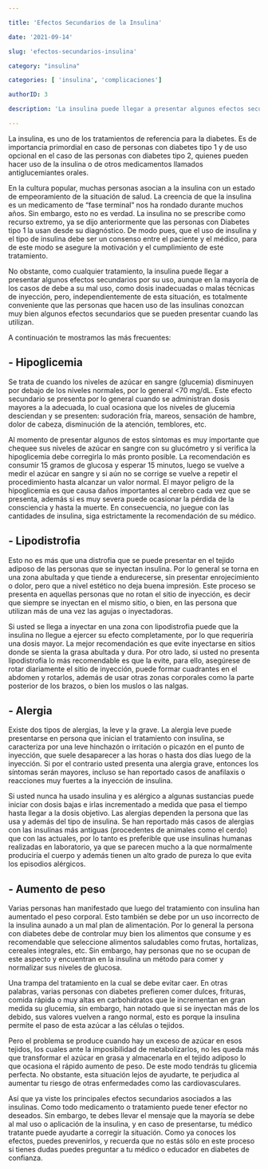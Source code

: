```yaml
---

title: 'Efectos Secundarios de la Insulina'

date: '2021-09-14'

slug: 'efectos-secundarios-insulina'

category: "insulina"

categories: [ 'insulina', 'complicaciones']

authorID: 3

description: 'La insulina puede llegar a presentar algunos efectos secundarios por su uso, es conveniente que las personas que hacen uso de las insulinas conozcan muy bien algunos efectos secundarios que se pueden presentar cuando las utilizan.'

---
```





La insulina, es uno de los tratamientos de referencia para la diabetes. Es de importancia primordial en caso de personas con diabetes tipo 1 y de uso opcional en el caso de las personas con diabetes tipo 2, quienes pueden hacer uso de la insulina o de otros medicamentos llamados antiglucemiantes orales.

En la cultura popular, muchas personas asocian a la insulina con un estado de empeoramiento de la situación de salud. La creencia de que la insulina es un medicamento de “fase terminal” nos ha rondado durante muchos años. Sin embargo, esto no es verdad. La insulina no se prescribe como recurso extremo, ya se dijo anteriormente que las personas con Diabetes tipo 1 la usan desde su diagnóstico. De modo pues, que el uso de insulina y el tipo de insulina debe ser un consenso entre el paciente y el médico, para de este modo se asegure la motivación y el cumplimiento de este tratamiento. 

No obstante, como cualquier tratamiento, la insulina puede llegar a presentar algunos efectos secundarios por su uso, aunque en la mayoría de los casos de debe a su mal uso, como dosis inadecuadas o malas técnicas de inyección, pero, independientemente de esta situación, es totalmente conveniente que las personas que hacen uso de las insulinas conozcan muy bien algunos efectos secundarios que se pueden presentar cuando las utilizan.

A continuación te mostramos las más frecuentes: 

## - Hipoglicemia

Se trata de cuando los niveles de azúcar en sangre (glucemia) disminuyen por debajo de los niveles normales, por lo general <70 mg/dL. Este efecto secundario se presenta por lo general cuando se administran dosis mayores a la adecuada, lo cual ocasiona que los niveles de glucemia desciendan y se presenten: sudoración fría, mareos, sensación de hambre, dolor de cabeza, disminución de la atención, temblores, etc.

Al momento de presentar algunos de estos síntomas es muy importante que chequee sus niveles de azúcar en sangre con su glucómetro y si verifica la hipoglicemia debe corregirla lo más pronto posible. La recomendación es consumir 15 gramos de glucosa y esperar 15 minutos, luego se vuelve a medir el azúcar en sangre y si aún no se corrige se vuelve a repetir el procedimiento hasta alcanzar un valor normal. El mayor peligro de la hipoglicemia es que causa daños importantes al cerebro cada vez que se presenta, además si es muy severa puede ocasionar la pérdida de la consciencia y hasta la muerte. En consecuencia, no juegue con las cantidades de insulina, siga estrictamente la recomendación de su médico. 

## - Lipodistrofia

Esto no es más que una distrofia que se puede presentar en el tejido adiposo de las personas que se inyectan insulina. Por lo general se torna en una zona abultada y que tiende a endurecerse, sin presentar enrojecimiento o dolor, pero que a nivel estético no deja buena impresión. Este proceso se presenta en aquellas personas que no rotan el sitio de inyección, es decir que siempre se inyectan en el mismo sitio, o bien, en las persona que utilizan más de una vez las agujas o inyectadoras.

Si usted se llega a inyectar en una zona con lipodistrofia puede que la insulina no llegue a ejercer su efecto completamente, por lo que requeriría una dosis mayor. La mejor recomendación es que evite inyectarse en sitios donde se sienta la grasa abultada y dura. Por otro lado, si usted no presenta lipodistrofia lo más recomendable es que la evite, para ello, asegúrese de rotar diariamente el sitio de inyección, puede formar cuadrantes en el abdomen y rotarlos, además de usar otras zonas corporales como la parte posterior de los brazos, o bien los muslos o las nalgas. 
 


<div>
<PostOptIn/>
</div>

## - Alergia

Existe dos tipos de alergias, la leve y la grave. La alergia leve puede presentarse en persona que inician el tratamiento con insulina, se caracteriza por una leve hinchazón o irritación o picazón en el punto de inyección, que suele desaparecer a las horas o hasta dos días luego de la inyección. Si por el contrario usted presenta una alergia grave, entonces los síntomas serán mayores, incluso se han reportado casos de anafilaxis o reacciones muy fuertes a la inyección de insulina.

Si usted nunca ha usado insulina y es alérgico a algunas sustancias puede iniciar con dosis bajas e irlas incrementado a medida que pasa el tiempo hasta llegar a la dosis objetivo. Las alergias dependen la persona que las usa y además del tipo de insulina. Se han reportado más casos de alergias con las insulinas más antiguas (procedentes de animales como el cerdo) que con las actuales, por lo tanto es preferible que use insulinas humanas realizadas en laboratorio, ya que se parecen mucho a la que normalmente produciría el cuerpo y además tienen un alto grado de pureza lo que evita los episodios alérgicos.  

## - Aumento de peso

Varias personas han manifestado que luego del tratamiento con insulina han aumentado el peso corporal. Esto también se debe por un uso incorrecto de la insulina aunado a un mal plan de alimentación. Por lo general la persona con diabetes debe de controlar muy bien los alimentos que consume y es recomendable que seleccione alimentos saludables como frutas, hortalizas, cereales integrales, etc. Sin embargo, hay personas que no se ocupan de este aspecto y encuentran en la insulina un método para comer y normalizar sus niveles de glucosa.

Una trampa  del tratamiento en la cual se debe evitar caer. En otras palabras, varias personas con diabetes prefieren comer dulces, frituras, comida rápida o muy altas en carbohidratos que le incrementan en gran medida su glucemia, sin embargo, han notado que si se inyectan más de los debido, sus valores vuelven a rango normal, esto es porque la insulina permite el paso de esta azúcar a las células o tejidos.

Pero el problema se produce cuando hay un exceso de azúcar en esos tejidos, los cuales ante la imposibilidad de metabolizarlos, no les queda más que transformar el azúcar en grasa y almacenarla en el tejido adiposo lo que ocasiona el rápido aumento de peso. De este modo tendrás tu glicemia perfecta. No obstante, esta situación lejos de ayudarte, te perjudica al aumentar tu riesgo de otras enfermedades como las cardiovasculares. 

Así que ya viste los principales efectos secundarios asociados a las insulinas. Como todo  medicamento o tratamiento puede tener efector no deseados. Sin embargo, te debes llevar el mensaje que la mayoría se debe al mal uso o aplicación de la insulina, y en caso de presentarse, tu médico tratante puede ayudarte a corregir la situación. Como ya conoces los efectos, puedes prevenirlos, y recuerda que no estás sólo en este proceso si tienes dudas puedes preguntar a tu médico o educador en diabetes de confianza. 	


